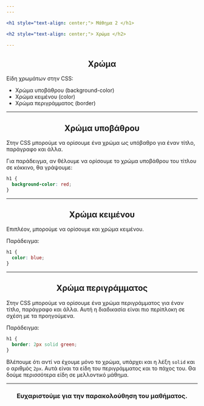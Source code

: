 ```yaml
---
---

<h1 style="text-align: center;"> Μάθημα 2 </h1>

<h2 style="text-align: center;"> Χρώμα </h2>

---
```


<h2 style="text-align: center;"> Χρώμα </h2>

Είδη χρωμάτων στην CSS:
* Χρώμα υποβάθρου (background-color)
* Χρώμα κειμένου (color)
* Χρώμα περιγράμματος (border)

---

<h2 style="text-align: center;"> Χρώμα υποβάθρου </h2>

Στην CSS μπορούμε να ορίσουμε ένα χρώμα ως υπόβαθρο για έναν τίτλο, παράγραφο και άλλα.

Για παράδειγμα, αν θέλουμε να ορίσουμε το χρώμα υποβάθρου του τίτλου σε κόκκινο, θα γράψουμε:

```css
h1 {
  background-color: red;
}
```

---

<h2 style="text-align: center;"> Χρώμα κειμένου </h2>

Επιπλέον, μπορούμε να ορίσουμε και χρώμα κειμένου.

Παράδειγμα:

```css
h1 {
  color: blue;
}
```

---

<h2 style="text-align: center;"> Χρώμα περιγράμματος </h2>

Στην CSS μπορούμε να ορίσουμε ένα χρώμα περιγράμματος για έναν τίτλο, παράγραφο και άλλα.
Αυτή η διαδικασία είναι πιο περίπλοκη σε σχέση με τα προηγούμενα.

Παράδειγμα:

```css
h1 {
  border: 2px solid green;
}
```

Βλέπουμε ότι αντί να έχουμε μόνο το χρώμα, υπάρχει και η λέξη `solid` και ο αριθμός `2px`.
Αυτά είναι τα είδη του περιγράμματος και το πάχος του.
Θα δούμε περισσότερα είδη σε μελλοντικό μάθημα.

---

<h3 style="text-align: center;"> Ευχαριστούμε για την παρακολούθηση του μαθήματος. </h3>